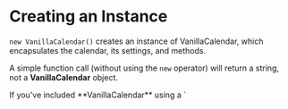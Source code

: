 # Creating an Instance

`new VanillaCalendar()` creates an instance of VanillaCalendar, which encapsulates the calendar, its settings, and methods.

<Info>A simple function call (without using the `new` operator) will return a string, not a **VanillaCalendar** object.</Info>

<Info>
  If you've included **VanillaCalendar** using a `<script>` tag, the object is available as a global variable **window.VanillaCalendar**.
</Info>

The `VanillaCalendar` instance takes two parameters. The first one is **mandatory** and can be either a **CSS selector** or an **HTML element**.

The **CSS selector** or **HTML element** can represent a container for the calendar, where the calendar will be initialized, or an **«Input»**.

A calendar container is a `<div>` element inside which the calendar itself will be initialized.

Initialization within a calendar container:

```html
<div id="calendar"></div>
```

```js
new VanillaCalendar('#calendar');
// or
const calendarEl = document.querySelector('#calendar');
new VanillaCalendar(calendarEl);
```

An **«Input»**, in the context of this calendar, does not necessarily mean an `<input>` element; it can be any HTML element, such as a `<div>`.

Clicking on the **«Input»** will open a popup with the calendar.

Initialization within an **«Input»**:

```html
<input type="text" id="input" />
<!-- or -->
<div id="input"></div>
```

```js
new VanillaCalendar('#input', { input: true });
// or
const calendarInput = document.querySelector('#input');
new VanillaCalendar(calendarInput, {
  input: true,
});
```

The second **optional** parameter is an object that defines the calendar's settings and methods.

```js
new VanillaCalendar('#calendar', {
  // Settings
});
```
